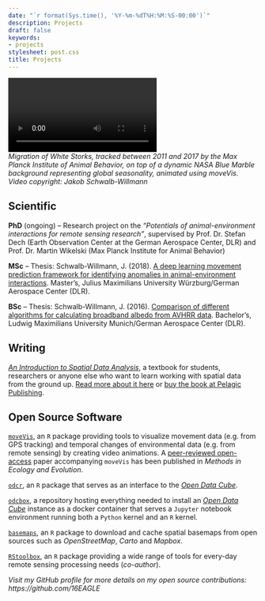 ```yaml
---
date: "`r format(Sys.time(), '%Y-%m-%dT%H:%M:%S-00:00')`"
description: Projects
draft: false
keywords:
- projects
stylesheet: post.css
title: Projects
---
```


<video autoplay controls loop>
   <source src="/vid/projects.webm" type="video/webm">
   <source src="/vid/projects.mp4" type="video/mp4">
   <source src="/vid/projects.mov" type="video/mov">
</video>
<figcaption>*Migration of White Storks, tracked between 2011 and 2017 by the Max Planck Institute of Animal Behavior, on top of a dynamic NASA Blue Marble background representing global seasonality, animated using moveVis. Video copyright: Jakob Schwalb-Willmann*</figcaption>

## Scientific

**PhD** (ongoing) – Research project on the *"Potentials of animal-environment interactions for remote sensing research"*, supervised by Prof. Dr. Stefan Dech (Earth Observation Center at the German Aerospace Center, DLR) and Prof. Dr. Martin Wikelski (Max Planck Institute for Animal Behavior)

**MSc** – Thesis: Schwalb-Willmann, J. (2018). [A deep learning movement prediction framework for identifying anomalies in animal-environment interactions](https://elib.dlr.de/123853/). Master's, Julius Maximilians University Würzburg/German Aerospace Center (DLR).

**BSc** – Thesis: Schwalb-Willmann, J. (2016). [Comparison of different algorithms for calculating broadband albedo from AVHRR data](https://elib.dlr.de/107761/). Bachelor's, Ludwig Maximilians University Munich/German Aerospace Center (DLR).

## Writing

<a href="https://pelagicpublishing.com/products/an-introduction-to-spatial-data-analysis?variant=31129275498601" target="_blank">*An Introduction to Spatial Data Analysis*</a>, a textbook for students, researchers or anyone else who want to learn working with spatial data from the ground up. <a href="http://book.ecosens.org/gsbook/" target="_blank">Read more about it here</a> or <a href="https://pelagicpublishing.com/products/an-introduction-to-spatial-data-analysis?variant=31129275498601" target="_blank">buy the book at Pelagic Publishing</a>.

## Open Source Software

[`moveVis`](http://movevis.org), an `R` package providing tools to visualize movement data (e.g. from GPS tracking) and temporal changes of environmental data (e.g. from remote sensing) by creating video animations. A [peer-reviewed open-access](https://doi.org/10.1111/2041-210X.13374) paper accompanying `moveVis` has been published in *Methods in Ecology and Evolution*.

[`odcr`](https://github.com/eo2cube/odcr), an `R` package that serves as an interface to the [*Open Data Cube*](https://www.opendatacube.org/). 

[`odcbox`](https://github.com/eo2cube/odcbox), a repository hosting everything needed to install an [*Open Data Cube*](https://www.opendatacube.org/) instance as a docker container that serves a `Jupyter` notebook environment running both a `Python` kernel and an `R` kernel.

[`basemaps`](http://jxsw.de/basemaps), an `R` package to download and cache spatial basemaps from open sources such as *OpenStreetMap*, *Carto* and *Mapbox*.

[`RStoolbox`](https://bleutner.github.io/RStoolbox/), an `R` package providing a wide range of tools for every-day remote sensing processing needs (*co-author*).

*Visit my GitHub profile for more details on my open source contributions: https://github.com/16EAGLE*

